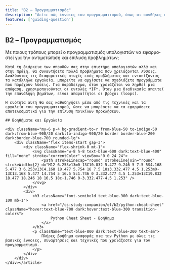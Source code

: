 ```yaml
---
title: "B2 – Προγραμματισμός"
description: "Δείτε πώς έννοιες του προγραμματισμού, όπως οι συνθήκες και οι βρόχοι, μπορούν να εφαρμοστούν για την επίλυση προβλημάτων."
features: ['guiding-question']
---
```



<article className="prose prose-lg prose-slate max-w-none">
    <h1>B2 – Προγραμ&shy;ματισμός</h1>
    <GuidingQuestion lang="el">
        Με ποιους τρόπους μπορεί ο προγραμματισμός υπολογιστών να εφαρμοστεί για την αντιμετώπιση και επίλυση προβλημάτων;
    </GuidingQuestion>

    Κατά τη διάρκεια των σπουδών σας στην επιστήμη υπολογιστών αλλά και στην πράξη, θα συναντήσετε πολλά προβλήματα που χρειάζονται λύσεις. Αναλύοντας τις διαφορετικές πτυχές ενός προβλήματος και εντοπίζοντας τα κατάλληλα εργαλεία, μπορείτε να αρχίσετε να σχεδιάζετε προγράμματα που παρέχουν λύσεις. Για παράδειγμα, όταν χρειάζεται να ληφθεί μια απόφαση, χρησιμοποιούνται οι εντολές *IF*. Όταν μια διαδικασία απαιτεί την επανάληψη βημάτων, είναι απαραίτητοι οι βρόχοι (loops).

    Η ενότητα αυτή θα σας καθοδηγήσει μέσα από τις τεχνικές και τα εργαλεία του προγραμματισμού, ώστε να μπορέσετε να τα εφαρμόσετε αποτελεσματικά για την επίλυση ποικίλων προκλήσεων.

    ## Βοηθήματα και Εργαλεία

    <div className="my-6 p-4 bg-gradient-to-r from-blue-50 to-indigo-50 dark:from-blue-900/20 dark:to-indigo-900/20 border border-blue-200 dark:border-blue-700 rounded-lg">
        <div className="flex items-start gap-3">
            <div className="flex-shrink-0 mt-1">
                <svg className="w-8 h-8 text-blue-600 dark:text-blue-400" fill="none" stroke="currentColor" viewBox="0 0 24 24">
                    <path strokeLinecap="round" strokeLinejoin="round" strokeWidth={2} d="M12 6.253v13m0-13C10.832 5.477 9.246 5 7.5 5S4.168 5.477 3 6.253v13C4.168 18.477 5.754 18 7.5 18s3.332.477 4.5 1.253m0-13C13.168 5.477 14.754 5 16.5 5c1.746 0 3.332.477 4.5 1.253v13C19.832 18.477 18.246 18 16.5 18c-1.746 0-3.332.477-4.5 1.253" />
                </svg>
            </div>
            <div>
                <h3 className="font-semibold text-blue-900 dark:text-blue-100 mb-1">
                    <a href="/cs-study-companion/el/b2/python-cheat-sheet" className="hover:text-blue-700 dark:hover:text-blue-300 transition-colors">
                        Python Cheat Sheet - Βοήθημα
                    </a>
                </h3>
                <p className="text-blue-800 dark:text-blue-200 text-sm">
                    Πλήρες βοήθημα αναφοράς για την Python με όλες τις βασικές έννοιες, συναρτήσεις και τεχνικές που χρειάζεστε για τον προγραμματισμό.
                </p>
            </div>
        </div>
    </div></article>